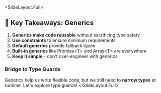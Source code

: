 
<SlideLayout.Full>
## 🎯 Key Takeaways: Generics

1. **Generics make code reusable** without sacrificing type safety
2. **Use constraints** to ensure minimum requirements
3. **Default generics** provide fallback types
4. **Built-in generics** like Promise\<T\> and Array\<T\> are everywhere
5. **Keep it simple** - don't over-engineer with generics

### Bridge to Type Guards
Generics help us write flexible code, but we still need to **narrow types** at runtime. Let's explore type guards!
</SlideLayout.Full>
